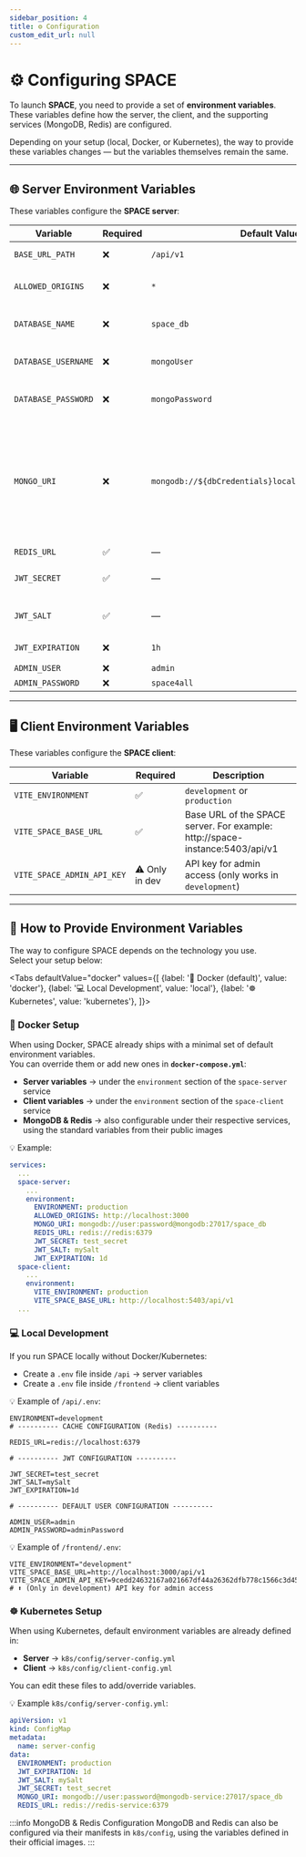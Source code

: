 ```yaml
---
sidebar_position: 4
title: ⚙️ Configuration
custom_edit_url: null
---
```


# ⚙️ Configuring SPACE

To launch **SPACE**, you need to provide a set of **environment variables**.  
These variables define how the server, the client, and the supporting services (MongoDB, Redis) are configured.

Depending on your setup (local, Docker, or Kubernetes), the way to provide these variables changes — but the variables themselves remain the same.

---

## 🌐 Server Environment Variables

These variables configure the **SPACE server**:

| Variable            | Required | Default Value                                         | Description                                             |
| ------------------- | -------- | ----------------------------------------------------- | ------------------------------------------------------- |
| `BASE_URL_PATH`     | ❌       | `/api/v1`                                             | Base URL path for the API                               |
| `ALLOWED_ORIGINS`   | ❌       | `*`                                                   | Semicolon-separated string of allowed origins for CORS  |
| `DATABASE_NAME`     | ❌       | `space_db`                                            | MongoDB database name _(ignored if `MONGO_URI` is set)_ |
| `DATABASE_USERNAME` | ❌       | `mongoUser`                                           | MongoDB username _(ignored if `MONGO_URI` is set)_      |
| `DATABASE_PASSWORD` | ❌       | `mongoPassword`                                       | MongoDB password _(ignored if `MONGO_URI` is set)_      |
| `MONGO_URI`         | ❌       | `mongodb://${dbCredentials}localhost:27017/${dbName}` | Full MongoDB connection string. `dbCredentials` correspond to the formatted version of DATABASE_USERNAME and DATABASE_PASSWORD, and dbName corresponds to DATABASE_NAME |
| `REDIS_URL`         | ✅       | —                                                     | Redis URL for caching                                   |
| `JWT_SECRET`        | ✅       | —                                                     | Secret key for JWT generation. It can be any random string.                           |
| `JWT_SALT`          | ✅       | —                                                     | Salt for JWT hashing. It can be any random string.                                    |
| `JWT_EXPIRATION`    | ❌       | `1h`                                                  | JWT expiration (e.g., `1d`, `2h`)                       |
| `ADMIN_USER`        | ❌       | `admin`                                               | Default admin username                                  |
| `ADMIN_PASSWORD`    | ❌       | `space4all`                                           | Default admin password                                  |

---

## 🖥️ Client Environment Variables

These variables configure the **SPACE client**:

| Variable                   | Required       | Description                                            |
| -------------------------- | -------------- | ------------------------------------------------------ |
| `VITE_ENVIRONMENT`         | ✅             | `development` or `production`                          |
| `VITE_SPACE_BASE_URL`      | ✅             | Base URL of the SPACE server. For example: http://space-instance:5403/api/v1 |
| `VITE_SPACE_ADMIN_API_KEY` | ⚠️ Only in dev | API key for admin access (only works in `development`) |

---

## 🚀 How to Provide Environment Variables

The way to configure SPACE depends on the technology you use.  
Select your setup below:


<Tabs defaultValue="docker" values={[
  {label: '🐳 Docker (default)', value: 'docker'},
  {label: '💻 Local Development', value: 'local'},
  {label: '☸️ Kubernetes', value: 'kubernetes'},
]}>

<TabItem value="docker">

### 🐳 Docker Setup

When using Docker, SPACE already ships with a minimal set of default environment variables.  
You can override them or add new ones in **`docker-compose.yml`**:

- **Server variables** → under the `environment` section of the `space-server` service
- **Client variables** → under the `environment` section of the `space-client` service
- **MongoDB & Redis** → also configurable under their respective services, using the standard variables from their public images

💡 Example:

```yaml
services:
  ...
  space-server:
    ...
    environment:
      ENVIRONMENT: production
      ALLOWED_ORIGINS: http://localhost:3000
      MONGO_URI: mongodb://user:password@mongodb:27017/space_db
      REDIS_URL: redis://redis:6379
      JWT_SECRET: test_secret
      JWT_SALT: mySalt
      JWT_EXPIRATION: 1d
  space-client:
    ...
    environment:
      VITE_ENVIRONMENT: production
      VITE_SPACE_BASE_URL: http://localhost:5403/api/v1
  ...
```

</TabItem>

<TabItem value="local">

### 💻 Local Development

If you run SPACE locally without Docker/Kubernetes:

- Create a `.env` file inside `/api` → server variables
- Create a `.env` file inside `/frontend` → client variables

💡 Example of `/api/.env`:

```env
ENVIRONMENT=development
# ---------- CACHE CONFIGURATION (Redis) ----------

REDIS_URL=redis://localhost:6379

# ---------- JWT CONFIGURATION ----------

JWT_SECRET=test_secret
JWT_SALT=mySalt
JWT_EXPIRATION=1d

# ---------- DEFAULT USER CONFIGURATION ----------

ADMIN_USER=admin
ADMIN_PASSWORD=adminPassword
```

💡 Example of `/frontend/.env`:

```env
VITE_ENVIRONMENT="development"
VITE_SPACE_BASE_URL=http://localhost:3000/api/v1
VITE_SPACE_ADMIN_API_KEY=9cedd24632167a021667df44a26362dfb778c1566c3d4564e132cb58770d8c67
# ⬆️ (Only in development) API key for admin access
```

</TabItem>

<TabItem value="kubernetes">

### ☸️ Kubernetes Setup

When using Kubernetes, default environment variables are already defined in:

- **Server** → `k8s/config/server-config.yml`
- **Client** → `k8s/config/client-config.yml`

You can edit these files to add/override variables.

💡 Example `k8s/config/server-config.yml`:

```yaml
apiVersion: v1
kind: ConfigMap
metadata:
  name: server-config
data:
  ENVIRONMENT: production
  JWT_EXPIRATION: 1d
  JWT_SALT: mySalt
  JWT_SECRET: test_secret
  MONGO_URI: mongodb://user:password@mongodb-service:27017/space_db
  REDIS_URL: redis://redis-service:6379
```

:::info MongoDB & Redis Configuration
MongoDB and Redis can also be configured via their manifests in `k8s/config`, using the variables defined in their official images.
:::

</TabItem>

</Tabs>

